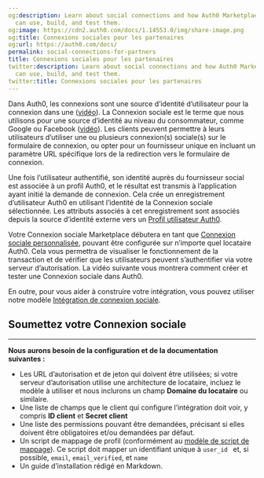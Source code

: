 ```yaml
---
og:description: Learn about social connections and how Auth0 Marketplace partners
  can use, build, and test them.
og:image: https://cdn2.auth0.com/docs/1.14553.0/img/share-image.png
og:title: Connexions sociales pour les partenaires
og:url: https://auth0.com/docs/
permalink: social-connections-for-partners
title: Connexions sociales pour les partenaires
twitter:description: Learn about social connections and how Auth0 Marketplace partners
  can use, build, and test them.
twitter:title: Connexions sociales pour les partenaires
---
```


Dans Auth0, les connexions sont une source d’identité d’utilisateur pour la connexion dans une ([vidéo](https://auth0-1.wistia.com/medias/tet170a1vt)). La Connexion sociale est le terme que nous utilisons pour une source d’identité au niveau du consommateur, comme Google ou Facebook ([vidéo](https://auth0-1.wistia.com/medias/5kshjcduya)). Les clients peuvent permettre à leurs utilisateurs d’utiliser une ou plusieurs connexion(s) sociale(s) sur le formulaire de connexion, ou opter pour un fournisseur unique en incluant un paramètre URL spécifique lors de la redirection vers le formulaire de connexion.

Une fois l’utilisateur authentifié, son identité auprès du fournisseur social est associée à un profil Auth0, et le résultat est transmis à l’application ayant initié la demande de connexion. Cela crée un enregistrement d’utilisateur Auth0 en utilisant l’identité de la Connexion sociale sélectionnée. Les attributs associés à cet enregistrement sont associés depuis la source d’identité externe vers un [Profil utilisateur Auth0](/users/user-profiles/normalized-user-profiles).

Votre Connexion sociale Marketplace débutera en tant que [Connexion sociale personnalisée](/oauth2), pouvant être configurée sur n’importe quel locataire Auth0. Cela vous permettra de visualiser le fonctionnement de la transaction et de vérifier que les utilisateurs peuvent s’authentifier via votre serveur d’autorisation. La vidéo suivante vous montrera comment créer et tester une Connexion sociale dans Auth0.



En outre, pour vous aider à construire votre intégration, vous pouvez utiliser notre modèle [Intégration de connexion sociale](https://github.com/auth0-marketplace/TEMPLATE-social-connection).

## Soumettez votre Connexion sociale

****

**Nous aurons besoin de la configuration et de la documentation suivantes :**

* Les URL d’autorisation et de jeton qui doivent être utilisées; si votre serveur d’autorisation utilise une architecture de locataire, incluez le modèle à utiliser et nous inclurons un champ **Domaine du locataire** ou similaire.
* Une liste de champs que le client qui configure l’intégration doit voir, y compris **ID client** et **Secret client**
* Une liste des permissions pouvant être demandées, précisant si elles doivent être obligatoires et/ou demandées par défaut.
* Un script de mappage de profil (conformément au [modèle de script de mappage](https://gist.github.com/joshcanhelp/26e1fc3581d2ced737c4f50a694ea10f)). Ce script doit mapper un identifiant unique à `user_id ` et, si possible, `email`, `email_verified`, et `name`
* Un guide d’installation rédigé en Markdown.